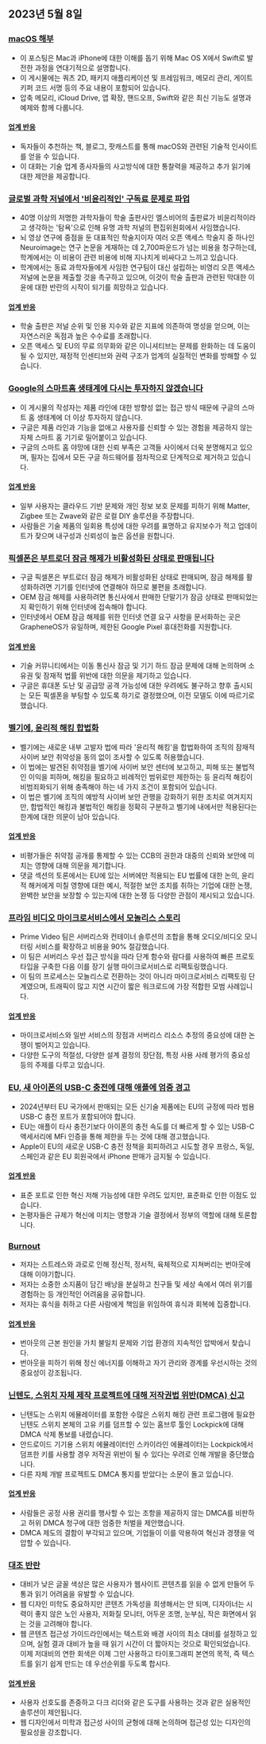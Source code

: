 

<CallToAction />

<Steps>

## 2023년 5월 8일

### [macOS 해부](https://gist.github.com/kconner/cff08fe3e0bb857ea33b47d965b3e19f)

- 이 포스팅은 Mac과 iPhone에 대한 이해를 돕기 위해 Mac OS X에서 Swift로 발전한 과정을 연대기적으로 설명합니다.
- 이 게시물에는 쿼츠 2D, 패키지 애플리케이션 및 프레임워크, 메모리 관리, 게이트키퍼 코드 서명 등의 주요 내용이 포함되어 있습니다.
- 압축 메모리, iCloud Drive, 앱 확장, 핸드오프, Swift와 같은 최신 기능도 설명과 예제와 함께 다룹니다.

#### [업계 반응](http://news.ycombinator.com/item?id=35847715)

- 독자들이 추천하는 책, 블로그, 팟캐스트를 통해 macOS와 관련된 기술적 인사이트를 얻을 수 있습니다.
- 이 대화는 기술 업계 종사자들의 사고방식에 대한 통찰력을 제공하고 추가 읽기에 대한 제안을 제공합니다.

### [글로벌 과학 저널에서 '비윤리적인' 구독료 문제로 파업](https://www.theguardian.com/science/2023/may/07/too-greedy-mass-walkout-at-global-science-journal-over-unethical-fees)

- 40명 이상의 저명한 과학자들이 학술 출판사인 엘스비어의 출판료가 비윤리적이라고 생각하는 '탐욕'으로 인해 유명 과학 저널의 편집위원회에서 사임했습니다.
- 뇌 영상 연구에 중점을 둔 대표적인 학술지이자 여러 오픈 액세스 학술지 중 하나인 Neuroimage는 연구 논문을 게재하는 데 2,700파운드가 넘는 비용을 청구하는데, 학계에서는 이 비용이 관련 비용에 비해 지나치게 비싸다고 느끼고 있습니다.
- 학계에서는 동료 과학자들에게 사임한 연구팀이 대신 설립하는 비영리 오픈 액세스 저널에 논문을 제출할 것을 촉구하고 있으며, 이것이 학술 출판과 관련된 막대한 이윤에 대한 반란의 시작이 되기를 희망하고 있습니다.

#### [업계 반응](http://news.ycombinator.com/item?id=35848894)

- 학술 출판은 저널 순위 및 인용 지수와 같은 지표에 의존하여 명성을 얻으며, 이는 자연스러운 독점과 높은 수수료를 초래합니다.
- 오픈 액세스 및 EU의 무료 의무화와 같은 이니셔티브는 문제를 완화하는 데 도움이 될 수 있지만, 재정적 인센티브와 권력 구조가 업계의 실질적인 변화를 방해할 수 있습니다.

### [Google의 스마트홈 생태계에 다시는 투자하지 않겠습니다](https://www.androidauthority.com/google-smart-home-3319869/)

- 이 게시물의 작성자는 제품 라인에 대한 방향성 없는 접근 방식 때문에 구글의 스마트 홈 생태계에 더 이상 투자하지 않습니다.
- 구글은 제품 라인과 기능을 없애고 사용자를 신뢰할 수 있는 경험을 제공하지 않는 자체 스마트 홈 기기로 밀어붙이고 있습니다.
- 구글의 스마트 홈 야망에 대한 신뢰 부족은 고객들 사이에서 더욱 분명해지고 있으며, 필자는 집에서 모든 구글 하드웨어를 점차적으로 단계적으로 제거하고 있습니다.

#### [업계 반응](http://news.ycombinator.com/item?id=35849060)

- 일부 사용자는 클라우드 기반 문제와 개인 정보 보호 문제를 피하기 위해 Matter, Zigbee 또는 Zwave와 같은 로컬 DIY 솔루션을 주장합니다.
- 사람들은 기술 제품의 일회용 특성에 대한 우려를 표명하고 유지보수가 적고 업데이트가 잦으며 내구성과 신뢰성이 높은 옵션을 원합니다.

### [픽셀폰은 부트로더 잠금 해제가 비활성화된 상태로 판매됩니다](https://www.fitzsim.org/blog/?p=545)

- 구글 픽셀폰은 부트로더 잠금 해제가 비활성화된 상태로 판매되며, 잠금 해제를 활성화하려면 기기를 인터넷에 연결해야 하므로 불편을 초래합니다.
- OEM 잠금 해제를 사용하려면 통신사에서 판매한 단말기가 잠금 상태로 판매되었는지 확인하기 위해 인터넷에 접속해야 합니다.
- 인터넷에서 OEM 잠금 해제를 위한 인터넷 연결 요구 사항을 문서화하는 곳은 GrapheneOS가 유일하며, 제한된 Google Pixel 휴대전화를 지원합니다.

#### [업계 반응](http://news.ycombinator.com/item?id=35852192)

- 기술 커뮤니티에서는 이동 통신사 잠금 및 기기 하드 잠금 문제에 대해 논의하며 소유권 및 잠재적 법률 위반에 대한 의문을 제기하고 있습니다.
- 구글은 휴대폰 도난 및 공급망 공격 가능성에 대한 우려에도 불구하고 향후 출시되는 모든 픽셀폰을 부팅할 수 있도록 하기로 결정했으며, 이전 모델도 이에 따르기로 했습니다.

### [벨기에, 윤리적 해킹 합법화](https://www.law.kuleuven.be/citip/blog/belgium-legalises-ethical-hacking-a-threat-or-an-opportunity-for-cybersecurity/)

- 벨기에는 새로운 내부 고발자 법에 따라 '윤리적 해킹'을 합법화하여 조직의 잠재적 사이버 보안 취약성을 동의 없이 조사할 수 있도록 허용했습니다.
- 이 법에는 발견된 취약점을 벨기에 사이버 보안 센터에 보고하고, 피해 또는 불법적인 이익을 피하며, 해킹을 필요하고 비례적인 범위로만 제한하는 등 윤리적 해킹이 비범죄화되기 위해 충족해야 하는 네 가지 조건이 포함되어 있습니다.
- 이 법은 벨기에 조직의 예방적 사이버 보안 관행을 강화하기 위한 조치로 여겨지지만, 합법적인 해킹과 불법적인 해킹을 정확히 구분하고 벨기에 내에서만 적용된다는 한계에 대한 의문이 남아 있습니다.

#### [업계 반응](http://news.ycombinator.com/item?id=35847860)

- 비평가들은 취약점 공개를 통제할 수 있는 CCB의 권한과 대중의 신뢰와 보안에 미치는 영향에 대해 의문을 제기합니다.
- 댓글 섹션의 토론에서는 EU에 있는 서버에만 적용되는 EU 법률에 대한 논의, 윤리적 해커에게 미칠 영향에 대한 예시, 적절한 보안 조치를 취하는 기업에 대한 논쟁, 완벽한 보안을 보장할 수 있는지에 대한 논쟁 등 다양한 관점이 제시되고 있습니다.

### [프라임 비디오 마이크로서비스에서 모놀리스 스토리](https://adrianco.medium.com/so-many-bad-takes-what-is-there-to-learn-from-the-prime-video-microservices-to-monolith-story-4bd0970423d4)

- Prime Video 팀은 서버리스와 컨테이너 솔루션의 조합을 통해 오디오/비디오 모니터링 서비스를 확장하고 비용을 90% 절감했습니다.
- 이 팀은 서버리스 우선 접근 방식을 따라 단계 함수와 람다를 사용하여 빠른 프로토타입을 구축한 다음 이를 장기 실행 마이크로서비스로 리팩토링했습니다.
- 이 팀의 프로세스는 모놀리스로 전환하는 것이 아니라 마이크로서비스 리팩토링 단계였으며, 트래픽이 많고 지연 시간이 짧은 워크로드에 가장 적합한 모범 사례입니다.

#### [업계 반응](http://news.ycombinator.com/item?id=35853148)

- 마이크로서비스와 일반 서비스의 장점과 서버리스 리소스 추정의 중요성에 대한 논쟁이 벌어지고 있습니다.
- 다양한 도구의 적절성, 다양한 설계 결정의 장단점, 특정 사용 사례 평가의 중요성 등의 주제를 다루고 있습니다.

### [EU, 새 아이폰의 USB-C 충전에 대해 애플에 엄중 경고](https://www.techradar.com/news/apple-may-not-restrict-usb-c-charging-on-new-iphones-after-all)

- 2024년부터 EU 국가에서 판매되는 모든 신기술 제품에는 EU의 규정에 따라 범용 USB-C 충전 포트가 포함되어야 합니다.
- EU는 애플이 타사 충전기보다 아이폰의 충전 속도를 더 빠르게 할 수 있는 USB-C 액세서리에 MFi 인증을 통해 제한을 두는 것에 대해 경고했습니다.
- Apple이 EU의 새로운 USB-C 충전 정책을 회피하려고 시도할 경우 프랑스, 독일, 스페인과 같은 EU 회원국에서 iPhone 판매가 금지될 수 있습니다.

#### [업계 반응](http://news.ycombinator.com/item?id=35849043)

- 표준 포트로 인한 혁신 저해 가능성에 대한 우려도 있지만, 표준화로 인한 이점도 있습니다.
- 논평자들은 규제가 혁신에 미치는 영향과 기술 결정에서 정부의 역할에 대해 토론합니다.

### [Burnout](https://drewdevault.com/2023/05/01/2023-05-01-Burnout.html)

- 저자는 스트레스와 과로로 인해 정신적, 정서적, 육체적으로 지쳐버리는 번아웃에 대해 이야기합니다.
- 저자는 소중한 소지품이 담긴 배낭을 분실하고 친구들 및 세상 속에서 여러 위기를 경험하는 등 개인적인 어려움을 공유합니다.
- 저자는 휴식을 취하고 다른 사람에게 책임을 위임하여 휴식과 회복에 집중합니다.

#### [업계 반응](http://news.ycombinator.com/item?id=35849384)

- 번아웃의 근본 원인을 가치 불일치 문제와 기업 환경의 지속적인 압박에서 찾습니다.
- 번아웃을 피하기 위해 정신 에너지를 이해하고 자기 관리와 경계를 우선시하는 것의 중요성이 강조됩니다.

### [닌텐도, 스위치 자체 제작 프로젝트에 대해 저작권법 위반(DMCA) 신고](https://gbatemp.net/threads/nintendo-reportedly-issues-dmca-takedown-for-switch-homebrew-projects-skyline-switch-emulator-development-ceased.632406/)

- 닌텐도는 스위치 에뮬레이터를 포함한 수많은 스위치 해킹 관련 프로그램에 필요한 닌텐도 스위치 본체의 고유 키를 덤프할 수 있는 홈브루 툴인 Lockpick에 대해 DMCA 삭제 통보를 내렸습니다.
- 안드로이드 기기용 스위치 에뮬레이터인 스카이라인 에뮬레이터는 Lockpick에서 덤프한 키를 사용할 경우 저작권 위반이 될 수 있다는 우려로 인해 개발을 중단했습니다.
- 다른 자체 개발 프로젝트도 DMCA 통지를 받았다는 소문이 돌고 있습니다.

#### [업계 반응](http://news.ycombinator.com/item?id=35846726)

- 사람들은 공정 사용 권리를 행사할 수 있는 조항을 제공하지 않는 DMCA를 비판하고 허위 DMCA 청구에 대한 엄중한 처벌을 제안했습니다.
- DMCA 제도의 결함이 부각되고 있으며, 기업들이 이를 악용하여 혁신과 경쟁을 억압할 수 있습니다.

### [대조 반란](https://contrastrebellion.com/)

- 대비가 낮은 글꼴 색상은 많은 사용자가 웹사이트 콘텐츠를 읽을 수 없게 만들어 두통과 읽기 어려움을 유발할 수 있습니다.
- 웹 디자인 미학도 중요하지만 콘텐츠 가독성을 희생해서는 안 되며, 디자이너는 시력이 좋지 않은 노인 사용자, 저화질 모니터, 어두운 조명, 눈부심, 작은 화면에서 읽는 것을 고려해야 합니다.
- 웹 콘텐츠 접근성 가이드라인에서는 텍스트와 배경 사이의 최소 대비를 설정하고 있으며, 실험 결과 대비가 높을 때 읽기 시간이 더 짧아지는 것으로 확인되었습니다. 이제 저대비의 연한 회색은 이제 그만 사용하고 타이포그래피 본연의 목적, 즉 텍스트를 읽기 쉽게 만드는 데 우선순위를 두도록 합시다.

#### [업계 반응](http://news.ycombinator.com/item?id=35850044)

- 사용자 선호도를 존중하고 다크 리더와 같은 도구를 사용하는 것과 같은 실용적인 솔루션이 제안됩니다.
- 웹 디자인에서 미학과 접근성 사이의 균형에 대해 논의하며 접근성 있는 디자인의 필요성을 강조합니다.

</Steps>
